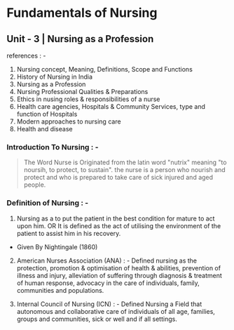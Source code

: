 # Fundamentals of Nursing

## Unit - 3 | Nursing as a Profession

references : -
1. Nursing concept, Meaning, Definitions, Scope and Functions
2. History of Nursing in India
3. Nursing as a Profession
4. Nursing Professional Qualities & Preparations
5. Ethics in nusing roles & responsibilities of a nurse
6. Health care agencies, Hospitals & Community Services, type and function of Hospitals
7. Modern approaches to nursing care
8. Health and disease


### Introduction To Nursing : -
>The Word Nurse is Originated from the latin word "nutrix" meaning "to noursih, to protect, to sustain".
>the nurse is a person who nourish and protect and who is prepared to take care of sick injured and aged people.

### Definition of Nursing : -
1. Nursing as a to put the patient in the best condition for mature to act upon him.
              OR
It is defined as the act of utilising the environment of the patient to assist him in his recovery.
- Given By Nightingale (1860)

2. American Nurses Association (ANA) : -
Defined nursing as the protection, promotion & optimisation of health & abilities, prevention of illness and injury, alleviation of suffering through diagnosis & treatment of human response, advocacy in the care of individuals, family, communities and populations.

3. Internal Council of Nursing (ICN) : -
Defined Nursing a Field that autonomous and collaborative care of individuals of all age, families, groups and communities, sick or well and if all settings.
